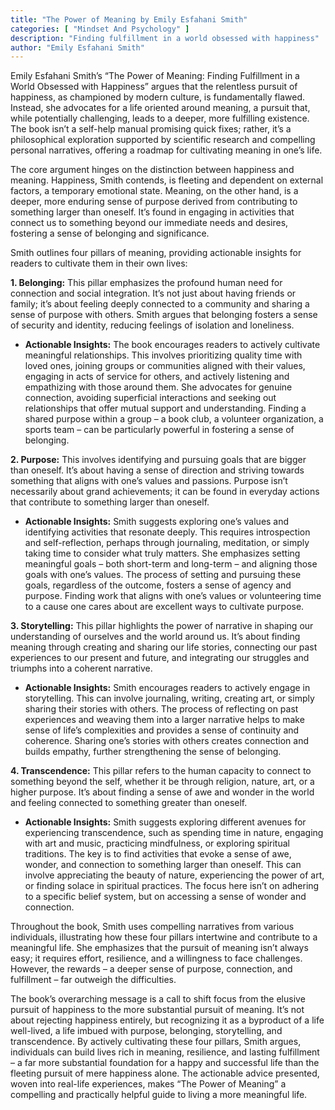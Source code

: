 ```yaml
---
title: "The Power of Meaning by Emily Esfahani Smith"
categories: [ "Mindset And Psychology" ]
description: "Finding fulfillment in a world obsessed with happiness"
author: "Emily Esfahani Smith"
---
```

Emily Esfahani Smith's "The Power of Meaning: Finding Fulfillment in a World Obsessed with Happiness" argues that the relentless pursuit of happiness, as championed by modern culture, is fundamentally flawed.  Instead, she advocates for a life oriented around meaning, a pursuit that, while potentially challenging, leads to a deeper, more fulfilling existence. The book isn't a self-help manual promising quick fixes; rather, it's a philosophical exploration supported by scientific research and compelling personal narratives, offering a roadmap for cultivating meaning in one's life.

The core argument hinges on the distinction between happiness and meaning.  Happiness, Smith contends, is fleeting and dependent on external factors, a temporary emotional state. Meaning, on the other hand, is a deeper, more enduring sense of purpose derived from contributing to something larger than oneself.  It's found in engaging in activities that connect us to something beyond our immediate needs and desires, fostering a sense of belonging and significance.

Smith outlines four pillars of meaning, providing actionable insights for readers to cultivate them in their own lives:

**1. Belonging:** This pillar emphasizes the profound human need for connection and social integration.  It's not just about having friends or family; it's about feeling deeply connected to a community and sharing a sense of purpose with others. Smith argues that belonging fosters a sense of security and identity, reducing feelings of isolation and loneliness.

* **Actionable Insights:**  The book encourages readers to actively cultivate meaningful relationships.  This involves prioritizing quality time with loved ones, joining groups or communities aligned with their values, engaging in acts of service for others, and actively listening and empathizing with those around them.  She advocates for genuine connection, avoiding superficial interactions and seeking out relationships that offer mutual support and understanding.  Finding a shared purpose within a group – a book club, a volunteer organization, a sports team – can be particularly powerful in fostering a sense of belonging.

**2. Purpose:** This involves identifying and pursuing goals that are bigger than oneself.  It's about having a sense of direction and striving towards something that aligns with one's values and passions.  Purpose isn't necessarily about grand achievements; it can be found in everyday actions that contribute to something larger than oneself.

* **Actionable Insights:**  Smith suggests exploring one's values and identifying activities that resonate deeply.  This requires introspection and self-reflection, perhaps through journaling, meditation, or simply taking time to consider what truly matters.  She emphasizes setting meaningful goals – both short-term and long-term – and aligning those goals with one's values.  The process of setting and pursuing these goals, regardless of the outcome, fosters a sense of agency and purpose.  Finding work that aligns with one's values or volunteering time to a cause one cares about are excellent ways to cultivate purpose.

**3. Storytelling:** This pillar highlights the power of narrative in shaping our understanding of ourselves and the world around us.  It's about finding meaning through creating and sharing our life stories, connecting our past experiences to our present and future, and integrating our struggles and triumphs into a coherent narrative.

* **Actionable Insights:**  Smith encourages readers to actively engage in storytelling.  This can involve journaling, writing, creating art, or simply sharing their stories with others.  The process of reflecting on past experiences and weaving them into a larger narrative helps to make sense of life's complexities and provides a sense of continuity and coherence.  Sharing one's stories with others creates connection and builds empathy, further strengthening the sense of belonging.

**4. Transcendence:** This pillar refers to the human capacity to connect to something beyond the self, whether it be through religion, nature, art, or a higher purpose.  It's about finding a sense of awe and wonder in the world and feeling connected to something greater than oneself.

* **Actionable Insights:**  Smith suggests exploring different avenues for experiencing transcendence, such as spending time in nature, engaging with art and music, practicing mindfulness, or exploring spiritual traditions.  The key is to find activities that evoke a sense of awe, wonder, and connection to something larger than oneself.  This can involve appreciating the beauty of nature, experiencing the power of art, or finding solace in spiritual practices.  The focus here isn't on adhering to a specific belief system, but on accessing a sense of wonder and connection.


Throughout the book, Smith uses compelling narratives from various individuals, illustrating how these four pillars intertwine and contribute to a meaningful life.  She emphasizes that the pursuit of meaning isn't always easy; it requires effort, resilience, and a willingness to face challenges.  However, the rewards – a deeper sense of purpose, connection, and fulfillment – far outweigh the difficulties.

The book's overarching message is a call to shift focus from the elusive pursuit of happiness to the more substantial pursuit of meaning.  It's not about rejecting happiness entirely, but recognizing it as a byproduct of a life well-lived, a life imbued with purpose, belonging, storytelling, and transcendence.  By actively cultivating these four pillars, Smith argues, individuals can build lives rich in meaning, resilience, and lasting fulfillment – a far more substantial foundation for a happy and successful life than the fleeting pursuit of mere happiness alone.  The actionable advice presented, woven into real-life experiences, makes "The Power of Meaning" a compelling and practically helpful guide to living a more meaningful life.


